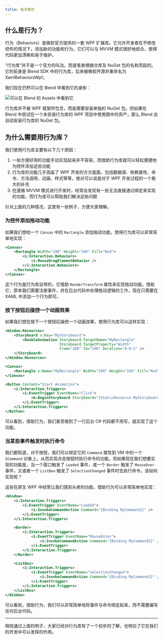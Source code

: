 ```yaml
---
title: 基本概念
---
```


## 什么是行为？

行为（Behaviors）是微软官方提供的一套 WPF 扩展库。它允许开发者在不修改控件的情况下，添加新的功能和行为。它们可以与 MVVM 模式很好地结合，使得代码更加清晰和易于维护。

“行为库”并不是一个官方的叫法，而是笔者根据仓库及 NuGet 包的名称而起的。它的前身是 Blend SDK 中的行为库，后来被微软开源并重命名为 XamlBehaviorsWpf。

我们现在仍然可以在 Blend 中看到它的身影：

![可以在 Blend 的 Assets 中看到它](https://s2.loli.net/2025/04/17/kwy14htfpMCH5LT.png)

<Callout type="info" title="提示">
    行为库并不被 WPF 框架所包含，而是需要安装单独的 NuGet 包。但如果在 Blend 中尝试在一个未安装行为库的 WPF 项目中使用图中的资产，那么 Blend 会自动安装行为库的 NuGet 包。
</Callout>

## 为什么需要用行为库？

我们使用行为库主要有以下几个原因：

1. 一些方便好用的功能手动实现起来并不容易，而借助行为库就可以轻松便捷地为控件添加这些功能
2. 行为库的功能几乎涵盖了 WPF 开发的方方面面，包括数据源、依赖属性、命令、方法调用、动画、样式等等，绝对可以说是对于 WPF 开发过程的一个极大的补充
3. 在遵循 MVVM 模式进行开发时，经常会发现有一些无法直接通过绑定来实现的功能，而行为库可以帮助我们解决这些问题

针对上面的几种情况，这里有一些例子，方便大家理解。

### 为控件添加拖动功能

如果我们想给一个 `Canvas` 中的 `Rectangle` 添加拖动功能，使用行为库可以非常简单地实现：

```xml
<Canvas>
    <Rectangle Width="100" Height="100" Fill="Red">
        <i:Interaction.Behaviors>
            <i:MouseDragElementBehavior />
        </i:Interaction.Behaviors>
    </Rectangle>
</Canvas>
```

这个行为是行为库自带的，它借助 `RenderTransform` 属性来实现拖动功能。借助它，原本我们需要注册事件，并在后台代码中处理拖动逻辑的工作，现在只需要在 XAML 中添加一个行为即可。

### 按下按钮后操控一个动画效果

如果我们想在按下一个按钮后操控一个动画效果，使用行为库可以这样实现：

```xml
<Window.Resources>
    <Storyboard x:Key="MyStoryboard">
        <DoubleAnimation Storyboard.TargetName="MyRectangle"
                         Storyboard.TargetProperty="Width"
                         From="100" To="200" Duration="0:0:1" />
    </Storyboard>
</Window.Resources>

<Canvas>
    <Rectangle x:Name="MyRectangle" Width="100" Height="100" Fill="Red" />
</Canvas>

<Button Content="Start Animation">
    <i:Interaction.Triggers>
        <i:EventTrigger EventName="Click">
            <b:BeginStoryboard Storyboard="{StaticResource MyStoryboard}" />
        </i:EventTrigger>
    </i:Interaction.Triggers>
</Button>
```

可以看到，借助行为，我们甚至做到了一行后台 C# 代码都不用写，就实现了这个功能。

### 当某些事件触发时执行命令

我们都知道，对于按钮，我们可以绑定它的 `Command` 属性到 VM 中的一个 `ICommand` 对象上，从而实现点击按钮时执行命令的功能。但如果现在我们想要实现的功能是，当一个窗口触发了 `Loaded` 事件，或一个 `Border` 触发了 `MouseOver` 事件，又或者一个 `ListBox` 触发了 `SelectionChanged` 事件时去执行命令，该如何实现呢？

这些在原生 WPF 中经常让我们感到头疼的功能，借助行为可以非常简单地实现：

```xml
<Window>
    <i:Interaction.Triggers>
        <i:EventTrigger EventName="Loaded">
            <i:InvokeCommandAction Command="{Binding MyCommand1}" />
        </i:EventTrigger>
    </i:Interaction.Triggers>

    <Border>
        <i:Interaction.Triggers>
            <i:EventTrigger EventName="MouseEnter">
                <i:InvokeCommandAction Command="{Binding MyCommand2}" />
            </i:EventTrigger>
        </i:Interaction.Triggers>
    </Border>

    <ListBox>
        <i:Interaction.Triggers>
            <i:EventTrigger EventName="SelectionChanged">
                <i:InvokeCommandAction Command="{Binding MyCommand3}" />
            </i:EventTrigger>
        </i:Interaction.Triggers>
    </ListBox>
</Window>
```

可以看到，借助行为，我们可以非常简单地将事件与命令绑定起来，而不需要编写任何后台代码。

---

相信通过上面的例子，大家已经对行为库有了一个初步的了解，也明白了它在我们的开发中可以发挥的作用。
